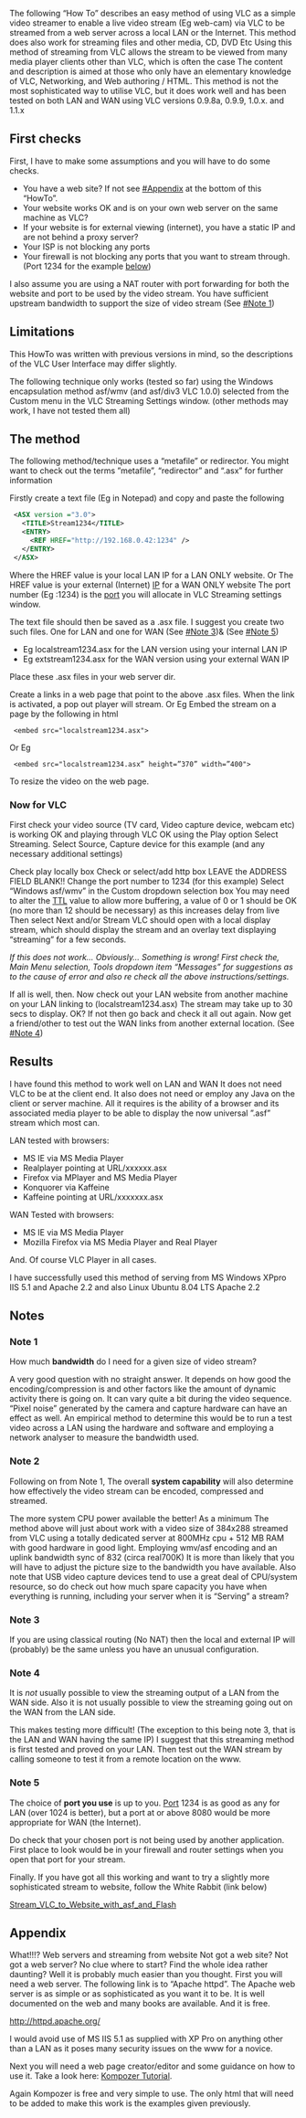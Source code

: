 {{Howto|stream VLC to a website}}
The following “How To” describes an easy method of using VLC as a simple video streamer to enable a live video stream (Eg web-cam) via VLC to be streamed from a web server across a local LAN or the Internet. This method does also work for streaming files and other media, CD, DVD Etc
Using this method of streaming from VLC allows the stream to be viewed from many media player clients other than VLC, which is often the case 
The content and description is aimed at those who only have an elementary knowledge of VLC, Networking, and Web authoring / HTML.
This method is not the most sophisticated way to utilise VLC, but it does work well and has been tested on both LAN and WAN using VLC versions 0.9.8a, 0.9.9, 1.0.x. and 1.1.x


== First checks ==

First, I have to make some assumptions and you will have to do some checks.

* You have a web site? If not see [[#Appendix]] at the bottom of this “HowTo”.
* Your website works OK and is on your own web server on the same machine as VLC?
* If your website is for external viewing (internet), you have a static IP and are not behind a proxy server?
* Your ISP is not blocking any ports
* Your firewall is not blocking any ports that you want to stream through. (Port 1234 for the example [[#The_method|below]])

I also assume you are using a NAT router with port forwarding for both the website and port to be used by the video stream.
You have sufficient upstream bandwidth to support the size of video stream (See [[#Note 1]])



== Limitations ==

This HowTo was written with previous versions in mind, so the descriptions of the VLC User Interface may differ slightly.

The following technique only works (tested so far) using the Windows encapsulation method asf/wmv (and asf/div3 VLC 1.0.0) selected from the Custom menu in the VLC Streaming Settings window.
(other methods may work, I have not tested them all)


== The method ==

The following method/technique uses a “metafile” or redirector. You might want to check out the terms ”metafile”, “redirector” and “.asx” for further information

Firstly create a text file (Eg in Notepad) and copy and paste the following

<syntaxhighlight lang="XML">
 <ASX version ="3.0">
   <TITLE>Stream1234</TITLE>
   <ENTRY>
     <REF HREF="http://192.168.0.42:1234" />
   </ENTRY>
 </ASX>
</syntaxhighlight>

Where the HREF value is your local LAN IP for a LAN ONLY website.
Or
The HREF value is your external (Internet) [[IP]] for a WAN ONLY website
The port number (Eg :1234) is the [[port]] you will allocate in VLC Streaming settings window.


The text file should then be saved as a .asx file. I suggest you create two such files. One for LAN and one for WAN (See [[#Note 3]])& (See [[#Note 5]])
* Eg localstream1234.asx for the LAN version using your internal LAN IP
* Eg extstream1234.asx for the WAN version using your external WAN IP

Place these .asx files in your web server dir.

Create a links in a web page that point to the above .asx files. When the link is activated, a pop out player will stream.
Or Eg
Embed the stream on a page by the following in html

<syntaxhighlight lang="HTML5">
 <embed src="localstream1234.asx">
</syntaxhighlight>

Or Eg

<syntaxhighlight lang="HTML5">
 <embed src="localstream1234.asx” height=”370” width=”400">
</syntaxhighlight>

To resize the video on the web page.


=== Now for VLC ===

First check your video source (TV card, Video capture device, webcam etc) is working OK and playing through VLC OK using the Play option
Select Streaming.
Select Source, Capture device for this example (and any necessary additional settings)


Check play locally box
Check or select/add http box LEAVE the ADDRESS FIELD BLANK!! Change the port number to 1234 (for this example)
Select “Windows asf/wmv” in the Custom dropdown selection box
You may need to alter the [[TTL]] value to allow more buffering, a value of 0 or 1 should be OK (no more than 12 should be necessary) as this increases delay from live
Then select Next and/or Stream
VLC should open with a local display stream, which should display the stream and an overlay text displaying “streaming” for a few seconds.

''If this does not work… Obviously… Something is wrong! First check the, Main Menu selection, Tools dropdown item “Messages” for suggestions as to the cause of error and also re check all the above instructions/settings.''


If all is well, then.
Now check out your LAN website from another machine on your LAN linking to (localstream1234.asx) The stream may take up to 30 secs to display.
OK? If not then go back and check it all out again.
Now get a friend/other to test out the WAN links from another external location.
(See [[#Note 4]])

== Results ==

I have found this method to work well on LAN and WAN
It does not need VLC to be at the client end. It also does not need or employ any Java on the client or server machine. All it requires is the ability of a browser and its associated media player to be able to display the now universal ”.asf” stream which most can.

LAN tested with browsers:
* MS IE via MS Media Player
* Realplayer pointing at URL/xxxxxx.asx
* Firefox via MPlayer and MS Media Player
* Konquorer via Kaffeine
* Kaffeine pointing at URL/xxxxxxx.asx


WAN Tested with browsers:
* MS IE via MS Media Player
* Mozilla Firefox via MS Media Player and Real Player

And. Of course VLC Player in all cases.

I have successfully used this method of serving from MS Windows XPpro IIS 5.1 and Apache 2.2 and also Linux Ubuntu 8.04 LTS Apache 2.2


== Notes ==

=== Note 1 ===
How much '''bandwidth''' do I need for a given size of video stream?

A very good question with no straight answer. It depends on how good the encoding/compression is and other factors like the amount of dynamic activity there is going on. It can vary quite a bit during the video sequence. “Pixel noise” generated by the camera and capture hardware can have an effect as well.
An empirical method to determine this would be to run a test video across a LAN using the hardware and software and employing a network analyser to measure the bandwidth used.

=== Note 2 ===
Following on from Note 1, The overall '''system capability''' will also determine how effectively the video stream can be encoded, compressed and streamed.
 
The more system CPU power available the better! As a minimum The method above will just about work with a video size of 384x288 streamed from VLC using a totally dedicated server at 800MHz cpu + 512 MB RAM with good hardware in good light. Employing wmv/asf encoding and an uplink bandwidth sync of 832 (circa real700K) It is more than likely that you will have to adjust the picture size to the bandwidth you have available. Also note that USB video capture devices tend to use a great deal of CPU/system resource, so do check out how much spare capacity you have when everything is running, including your server when it is “Serving” a stream?

=== Note 3 ===
If you are using classical routing (No NAT) then the local and external IP will (probably) be the same unless you have an unusual configuration.

=== Note 4 ===
It is ''not'' usually possible to view the streaming output of a LAN from the WAN side. Also it is not usually possible to view the streaming going out on the WAN from the LAN side.

This makes testing more difficult! (The exception to this being note 3, that is the LAN and WAN having the same IP)
I suggest that this streaming method is first tested and proved on your LAN. Then test out the WAN stream by calling someone to test it from a remote location on the www.

=== Note 5 ===
The choice of '''port you use''' is up to you. [[Port]] 1234 is as good as any for LAN (over 1024 is better), but a port at or above 8080 would be more appropriate for WAN (the Internet).

Do check that your chosen port is not being used by another application. First place to look would be in your firewall and router settings when you open that port for your stream.

Finally.  If you have got all this working and want to try a slightly more sophisticated stream to website, follow the White Rabbit (link below)


[[Stream_VLC_to_Website_with_asf_and_Flash]]

== Appendix ==

What!!!? Web servers and streaming from website
Not got a web site? Not got a web server? No clue where to start? Find the whole idea rather daunting? Well it is probably much easier than you thought. First you will need a web server. The following link is to “Apache httpd”. The Apache web server is as simple or as sophisticated as you want it to be. It is well documented on the web and many books are available. And it is free.

http://httpd.apache.org/

I would avoid use of MS IIS 5.1 as supplied with XP Pro on anything other than a LAN as it poses many security issues on the www for a novice.

Next you will need a web page creator/editor and some guidance on how to use it. Take a look here: [http://www.thesitewizard.com/gettingstarted/kompozer-tutorial-1.shtml Kompozer Tutorial].

Again Kompozer is free and very simple to use. The only html that will need to be added to make this work is the examples given previously.
